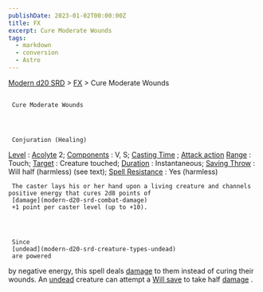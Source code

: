 ```yaml
---
publishDate: 2023-01-02T00:00:00Z
title: FX
excerpt: Cure Moderate Wounds
tags:
  - markdown
  - conversion
  - Astro
---
```


[Modern d20 SRD](/#modernD20) > [FX](modern-d20-srd-fx-index) > Cure Moderate Wounds

##

     Cure Moderate Wounds




     Conjuration (Healing)

[Level](modern-d20-srd-fx-level)
:
[Acolyte](modern-d20-srd-classes-advanced-acolyte)
2;
[Components](modern-d20-srd-fx-components)
: V, S;
[Casting Time](modern-d20-srd-fx-casting-time)
;
[Attack action](modern-d20-srd-combat-attack-actions)
[Range](modern-d20-srd-fx-range)
: Touch;
[Target](modern-d20-srd-fx-target)
: Creature touched;
[Duration](modern-d20-srd-fx-duration)
: Instantaneous;
[Saving Throw](modern-d20-srd-basics-saving-throws)
: Will half (harmless) (see text);
[Spell Resistance](modern-d20-srd-special-abilities-spell-resistance)
: Yes (harmless)

     The caster lays his or her hand upon a living creature and channels positive energy that cures 2d8 points of
     [damage](modern-d20-srd-combat-damage)
     +1 point per caster level (up to +10).




     Since
     [undead](modern-d20-srd-creature-types-undead)
     are powered

by negative energy, this spell deals
[damage](modern-d20-srd-combat-damage)
to
them instead of curing their wounds. An
[undead](modern-d20-srd-creature-types-undead)
creature
can attempt a
[Will save](modern-d20-srd-basics-saving-throws)
to take half
[damage](modern-d20-srd-combat-damage)
.
